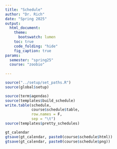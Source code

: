 ```yaml
---
title: "Schedule"
author: "Dr. Rich"
date: "Spring 2025"
output:
  html_document:
    theme:
      bootswatch: lumen
    toc: true
    code_folding: "hide"
    fig_caption: true
params:
  semester: "spring25"
  course: "zoobio"
                     
---
```



```r
source("../setup/set_paths.R")
source(global$setup)
```


```r
source(term$agendas)
source(templates$build_schedule)
write.table(schedule, 
            course$schedule$table, 
            row.names = F, 
            sep = "\t")
source(templates$pretty_schedules)
```

```r
gt_calendar
gtsave(gt_calendar, paste0(course$schedule$html))
gtsave(gt_calendar, paste0(course$schedule$png))

```




